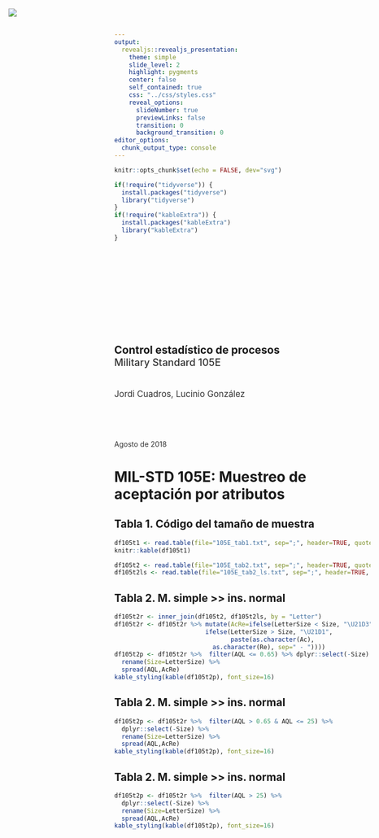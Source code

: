 ```yaml
---
output:
  revealjs::revealjs_presentation:
    theme: simple
    slide_level: 2
    highlight: pygments
    center: false
    self_contained: true
    css: "../css/styles.css"
    reveal_options:
      slideNumber: true
      previewLinks: false
      transition: 0
      background_transition: 0
editor_options: 
  chunk_output_type: console
---
```


```r
knitr::opts_chunk$set(echo = FALSE, dev="svg")
```

```r
if(!require("tidyverse")) {
  install.packages("tidyverse")
  library("tidyverse")
}
if(!require("kableExtra")) {
  install.packages("kableExtra")
  library("kableExtra")
}
```

##

<img src="../images/IQSlogo.png" style="border-style:none;box-shadow:none;
position:absolute;margin:0;top:20px;left:20px;max-width:200px;height:auto;" />

<div style="font-size:1.5em;font-weight:700;margin-top:200px;">Control estadístico de procesos</div>
<div style="font-size:1.4em;font-weight:500;color:#333333;">Military Standard 105E</div>
<div style="font-size:1.2em;margin-top:40px;color:#333333;">Jordi Cuadros, Lucinio González</div>
<div style="margin-top:80px;color:#333333;">Agosto de 2018</div>


# MIL-STD 105E: Muestreo de aceptación por atributos

## Tabla 1. Código del tamaño de muestra {.smaller}

```r
df105t1 <- read.table(file="105E_tab1.txt", sep=";", header=TRUE, quote="")
knitr::kable(df105t1)
```

```r
df105t2 <- read.table(file="105E_tab2.txt", sep=";", header=TRUE, quote="")
df105t2ls <- read.table(file="105E_tab2_ls.txt", sep=";", header=TRUE, quote="")
```

## Tabla 2. M. simple >> ins. normal {.smaller}

```r
df105t2r <- inner_join(df105t2, df105t2ls, by = "Letter")
df105t2r <- df105t2r %>% mutate(AcRe=ifelse(LetterSize < Size, "\U21D3",
                         ifelse(LetterSize > Size, "\U21D1",
                                paste(as.character(Ac),
                           as.character(Re), sep=" - "))))
df105t2p <- df105t2r %>%  filter(AQL <= 0.65) %>% dplyr::select(-Size) %>%  
  rename(Size=LetterSize) %>%
  spread(AQL,AcRe)
kable_styling(kable(df105t2p), font_size=16)
```

## Tabla 2. M. simple >> ins. normal {.smaller}

```r
df105t2p <- df105t2r %>%  filter(AQL > 0.65 & AQL <= 25) %>%
  dplyr::select(-Size) %>%  
  rename(Size=LetterSize) %>%
  spread(AQL,AcRe)
kable_styling(kable(df105t2p), font_size=16)
```

## Tabla 2. M. simple >> ins. normal {.smaller}

```r
df105t2p <- df105t2r %>%  filter(AQL > 25) %>%
  dplyr::select(-Size) %>%  
  rename(Size=LetterSize) %>%
  spread(AQL,AcRe)
kable_styling(kable(df105t2p), font_size=16)
```
